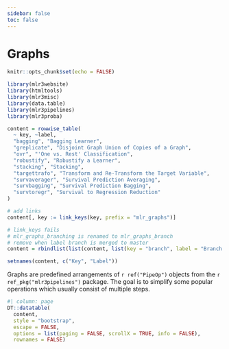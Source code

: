 ```yaml
---
sidebar: false
toc: false
---
```


# Graphs

```r
knitr::opts_chunk$set(echo = FALSE)

library(mlr3website)
library(htmltools)
library(mlr3misc)
library(data.table)
library(mlr3pipelines)
library(mlr3proba)

content = rowwise_table(
  ~ key, ~label,
  "bagging", "Bagging Learner",
  "greplicate", "Disjoint Graph Union of Copies of a Graph",
  "ovr", "'One vs. Rest' Classification",
  "robustify", "Robustify a Learner",
  "stacking", "Stacking",
  "targettrafo", "Transform and Re-Transform the Target Variable",
  "survaverager", "Survival Prediction Averaging",
  "survbagging", "Survival Prediction Bagging",
  "survtoregr", "Survival to Regression Reduction"
)

# add links
content[, key := link_keys(key, prefix = "mlr_graphs")]

# link_keys fails
# mlr_graphs_branching is renamed to mlr_graphs_branch
# remove when label branch is merged to master
content = rbindlist(list(content, list(key = "branch", label = "Branch Between Alternative Paths")))

setnames(content, c("Key", "Label"))
```

Graphs are predefined arrangements of `r ref("PipeOp")` objects from the `r ref_pkg("mlr3pipelines")` package.
The goal is to simplify some popular operations which usually consist of multiple steps.

```r
#| column: page
DT::datatable(
  content,
  style = "bootstrap",
  escape = FALSE,
  options = list(paging = FALSE, scrollX = TRUE, info = FALSE),
  rownames = FALSE)
```
